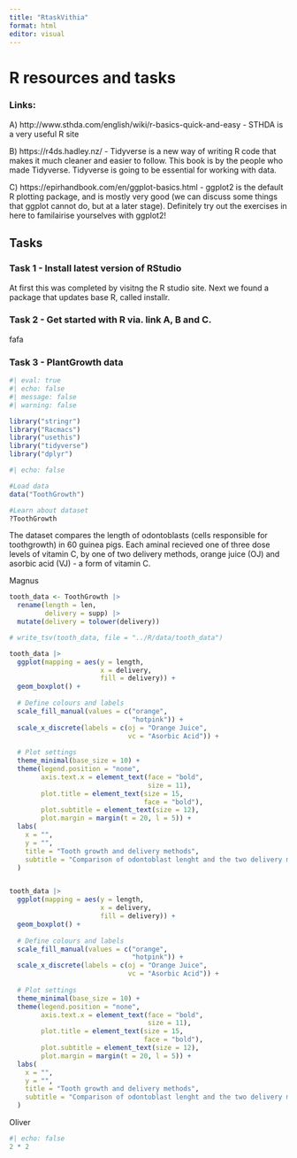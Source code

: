 ```yaml
---
title: "RtaskVithia"
format: html
editor: visual
---
```


# R resources and tasks

### Links:

A\) http://www.sthda.com/english/wiki/r-basics-quick-and-easy - STHDA is a very useful R site

B\) https://r4ds.hadley.nz/ - Tidyverse is a new way of writing R code that makes it much cleaner and easier to follow. This book is by the people who made Tidyverse. Tidyverse is going to be essential for working with data.

C\) https://epirhandbook.com/en/ggplot-basics.html - ggplot2 is the default R plotting package, and is mostly very good (we can discuss some things that ggplot cannot do, but at a later stage). Definitely try out the exercises in here to familairise yourselves with ggplot2!

## Tasks

### Task 1 - Install latest version of RStudio

At first this was completed by visitng the R studio site. Next we found a package that updates base R, called installr.

### Task 2 - Get started with R via. link A, B and C.

fafa

### Task 3 - PlantGrowth data

```r
#| eval: true
#| echo: false
#| message: false
#| warning: false

library("stringr")
library("Racmacs")
library("usethis")
library("tidyverse")
library("dplyr")

```

```r
#| echo: false

#Load data
data("ToothGrowth")  

#Learn about dataset
?ToothGrowth
```

The dataset compares the length of odontoblasts (cells responsible for toothgrowth) in 60 guinea pigs. Each aminal recieved one of three dose levels of vitamin C, by one of two delivery methods, orange juice (OJ) and asorbic acid (VJ) - a form of vitamin C.

Magnus

```r
tooth_data <- ToothGrowth |>
  rename(length = len,
         delivery = supp) |>
  mutate(delivery = tolower(delivery))

# write_tsv(tooth_data, file = "../R/data/tooth_data")
```

```r
tooth_data |>
  ggplot(mapping = aes(y = length,
                       x = delivery,
                       fill = delivery)) +
  geom_boxplot() +
  
  # Define colours and labels
  scale_fill_manual(values = c("orange",
                               "hotpink")) +
  scale_x_discrete(labels = c(oj = "Orange Juice", 
                              vc = "Asorbic Acid")) +  
  
  # Plot settings
  theme_minimal(base_size = 10) +
  theme(legend.position = "none",
        axis.text.x = element_text(face = "bold",
                                   size = 11),
        plot.title = element_text(size = 15, 
                                  face = "bold"),
        plot.subtitle = element_text(size = 12),
        plot.margin = margin(t = 20, l = 5)) + 
  labs(
    x = "",
    y = "",
    title = "Tooth growth and delivery methods",
    subtitle = "Comparison of odontoblast lenght and the two delivery methods"
  )


tooth_data |>
  ggplot(mapping = aes(y = length,
                       x = delivery,
                       fill = delivery)) +
  geom_boxplot() +
  
  # Define colours and labels
  scale_fill_manual(values = c("orange",
                               "hotpink")) +
  scale_x_discrete(labels = c(oj = "Orange Juice", 
                              vc = "Asorbic Acid")) +  
  
  # Plot settings
  theme_minimal(base_size = 10) +
  theme(legend.position = "none",
        axis.text.x = element_text(face = "bold",
                                   size = 11),
        plot.title = element_text(size = 15, 
                                  face = "bold"),
        plot.subtitle = element_text(size = 12),
        plot.margin = margin(t = 20, l = 5)) + 
  labs(
    x = "",
    y = "",
    title = "Tooth growth and delivery methods",
    subtitle = "Comparison of odontoblast lenght and the two delivery methods"
  )
```

Oliver

```r
#| echo: false
2 * 2
```

